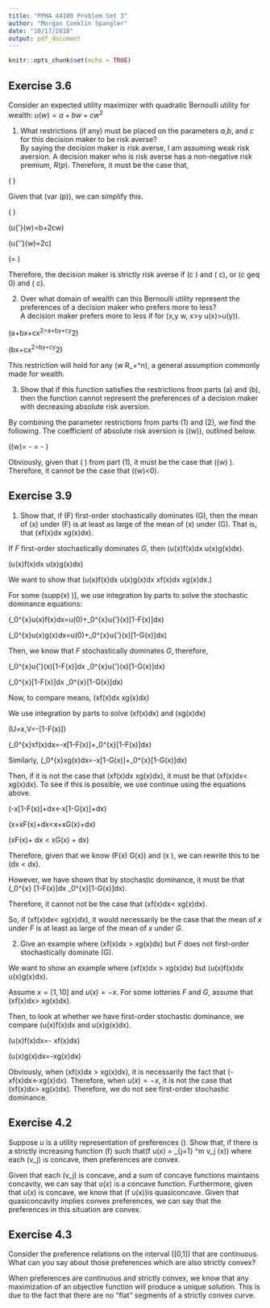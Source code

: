 ```yaml
---
title: "PPHA 44100 Problem Set 3"
author: "Morgan Conklin Spangler"
date: "10/17/2018"
output: pdf_document
---
```


```r
knitr::opts_chunk$set(echo = TRUE)
```

## Exercise 3.6  
Consider an expected utility maximizer with quadratic Bernoulli utility for wealth: $u(w)=a+bw+cw^2$
  
1. What restrictions (if any) must be placed on the parameters $a$,$b$, and $c$ for this decision maker to be risk averse?    
By saying the decision maker is risk averse, I am assuming weak risk aversion. A decision maker who is risk averse has a non-negative risk premium, $R(p)$. Therefore, it must be the case that, 
  
\(\frac{u{''}(\mathbb {E}(p))}{u{'}(\mathbb {E}(p))} \times \frac{var(p)}{2} \geq 0\) 

Given that \(var (p)\geq 0\), we can simplify this.
  
\(\frac{u{''}E(p))}{u^{'} E(p))} \geq 0\)
  
\(u{'}(w)=b+2cw\)
  
\(u{''}(w)=2c\)
  
\(\frac{u{''}\mathbb{E}(p))}{u{'}\mathbb{E}(p)) }=\frac{2c}{b+2cw} \leq 0\)
  
Therefore, the decision maker is strictly risk averse if \(c \geq 0\) and \(\frac{b}{2w} \geq c\), or \(c 
 geq 0\) and \(\frac{b}{2w} \geq c\).

  
2. Over what domain of wealth can this Bernoulli utility represent the preferences of a decision maker who prefers more to less?  
A decision maker prefers more to less if for \(x,y \in w, x>y \Rightarrow u(x)>u(y)\).
  
\(a+bx+cx^2>a+by+cy^2\)
  
\(bx+cx^2>by+cy^2\)
  
This restriction will hold for any \(w \subset R_+^n\), a general assumption commonly made for wealth.
  
3. Show that if this function satisfies the restrictions from parts (a) and (b), then the function cannot represent the preferences of a decision maker with decreasing absolute risk aversion.  
  
By combining the parameter restrictions from parts (1) and (2), we find the following.
The coefficient of absolute risk aversion is \(\lambda (w)\), outlined below.
  
\(\lambda (w)= - \frac{u{''}(w)}{u{'}(w)} = - \frac{2c}{(b+2cw)}\)
  
Obviously, given that \(\frac{2c}{b+2cw} \geq 0\) from part (1), it must be the case that \(\lambda (w) \geq 0\). Therefore, it cannot be the case that \(\lambda (w)<0\).

    
## Exercise 3.9
  
1. Show that, if \(F\) first-order stochastically dominates \(G\), then the mean of \(x\) under \(F\) is at least as large of the mean of \(x\) under \(G\). That is, that \(\int xf(x)dx \geq \int xg(x)dx\). 

If $F$ first-order stochastically dominates $G$, then \(\int u(x)f(x)dx \geq \int u(x)g(x)dx\).
  
\(\int u(x)f(x)dx \geq \int u(x)g(x)dx\)
  
We want to show that \(\int u(x)f(x)dx \geq \int u(x)g(x)dx \Longrightarrow xf(x)dx \geq \int xg(x)dx.\) 
  
For some \(supp(x) \in [0,\bar{x}]\)], we use integration by parts to solve the stochastic dominance equations:
  
\(\int_0^{\bar x}u(x)f(x)dx=u(0)+\int_0^{\bar x}u{'}(x)[1-F(x)]dx\)
  
\(\int_0^{\bar x}u(x)g(x)dx=u(0)+\int_0^{\bar x}u{'}(x)[1-G(x)]dx\)
  
Then, we know that $F$ stochastically dominates $G$, therefore,
  
\(\int_0^{\bar x}u{'}(x)[1-F(x)]dx \geq \int_0^{\bar x}u{'}(x)[1-G(x)]dx\)
  
\(\int_0^{\bar x}[1-F(x)]dx \geq \int_0^{\bar x}[1-G(x)]dx\)
  

Now, to compare means, \(\int xf(x)dx \geq \int xg(x)dx\)
  
We use integration by parts to solve \(\int xf(x)dx\) and \(\int xg(x)dx\)
  
\(U=x,V=-[1-F(x)]\)
  
\(\int_0^{\bar x}xf(x)dx=-x[1-F(x)]+\int_0^{\bar x}[1-F(x)]dx\)
  
Similarly, 
\(\int_0^{\bar x}xg(x)dx=-x[1-G(x)]+\int_0^{\bar x}[1-G(x)]dx\)
  
Then, if it is not the case that \(\int xf(x)dx \geq \int xg(x)dx\), it must be that \(\int xf(x)dx< \int xg(x)dx\). 
To see if this is possible, we use continue using the equations above.
  
\(-x[1-F(x)]+\int [1-F(x)]dx<-x[1-G(x)]+\int [1-G(x)]dx\)
  
\(x+xF(x)+\int [1-F(x)]dx<x+xG(x)+\int [1-G(x)]dx\)
  
\(xF(x)+ \int [1-F(x)]dx < xG(x) + \int [1-G(x)]dx\)
  
Therefore, given that we know \(F(x) \leq G(x)\) and \(x \geq 0\), we can rewrite this to be
\(\int [1-F(x)]dx < \int[1-G(x)]dx\).
  
However, we have shown that by stochastic dominance, it must be that 
\(\int_0^{\bar x}  [1-F(x)]dx \geq \int_0^{\bar x}[1-G(x)]dx\).
  
Therefore, it cannot not be the case that \(\int xf(x)dx< \int xg(x)dx\). 

So, if \(\int xf(x)dx< \int xg(x)dx\), it would necessarily be the case that the mean of $x$ under $F$ is at least as large of the mean of $x$ under $G$.

  
2. Give an example where \(\int xf(x)dx > \int xg(x)dx\) but $F$ does not first-order stochastically dominate \(G\).   

We want to show an example where \(\int xf(x)dx > \int xg(x)dx\) but \(\int u(x)f(x)dx \leq \int u(x)g(x)dx\).
  
Assume $x=[1,10]$ and $u(x)=-x$. For some lotteries $F$ and $G$, assume that
\(\int xf(x)dx> \int xg(x)dx\).
  
Then, to look at whether we have first-order stochastic dominance, we compare \(\int u(x)f(x)dx and \int u(x)g(x)dx\).
  
\(\int u(x)f(x)dx=- \int xf(x)dx\)
  
\(\int u(x)g(x)dx=-\int xg(x)dx\)
  
Obviously, when \(\int xf(x)dx > \int xg(x)dx\), it is necessarily the fact that \(-\int xf(x)dx<-\int xg(x)dx\). Therefore, when $u(x)=-x$, it is not the case that \(\int xf(x)dx> \int xg(x)dx\). Therefore, we do not see first-order stochastic dominance.
  
    
## Exercise 4.2 
  
Suppose $u$ is a utility representation of preferences \(\succsim\). Show that, if there is a strictly increasing function \(f\) such that\(f \circ u(x) = \sum_{j=1} ^m v_j (x)\) where each \(v_j\) is concave, then preferences are convex. 
  
Given that each \(v_j\) is concave, and a sum of concave functions maintains concavity, we can say that $u(x)$ is a concave function. Furthermore, given that $u(x)$ is concave, we know that \(f \circ u(x)\)is quasiconcave. Given that quasiconcavity implies convex preferences, we can say that the preferences in this situation are convex.
   
## Exercise 4.3  
  
Consider the preference relations on the interval \([0,1]\) that are continuous. What can you say about those preferences which are also strictly convex?
  
When preferences are continuous and strictly convex, we know that any maximization of an objective function will produce a unique solution. This is due to the fact that there are no “flat” segments of a strictly convex curve.
